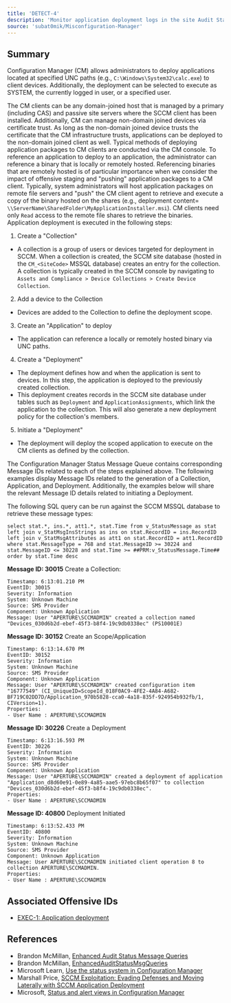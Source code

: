 ```yaml
---
title: 'DETECT-4'
description: 'Monitor application deployment logs in the site Audit Status Messages'
source: 'subat0mik/Misconfiguration-Manager'
---
```


## Summary
Configuration Manager (CM) allows administrators to deploy applications located at specified UNC paths (e.g., `C:\Windows\System32\calc.exe`) to client devices. Additionally, the deployment can be selected to execute as SYSTEM, the currently logged in user, or a specified user.

The CM clients can be any domain-joined host that is managed by a primary (including CAS) and passive site servers where the SCCM client has been installed. Additionally, CM can manage non-domain joined devices via certificate trust. As long as the non-domain joined device trusts the certificate that the CM infrastructure trusts, applications can be deployed to the non-domain joined client as well. Typical methods of deploying application packages to CM clients are conducted via the CM console. To reference an application to deploy to an application, the administrator can reference a binary that is locally or remotely hosted. Referencing binaries that are remotely hosted is of particular importance when we consider the impact of offensive staging and "pushing" application packages to a CM client. Typically, system administrators will host application packages on remote file servers and "push" the CM client agent to retrieve and execute a copy of the binary hosted on the shares (e.g., deployment content= `\\ServerName\SharedFolder\MyApplicationInstaller.msi`). CM clients need only `Read` access to the remote file shares to retrieve the binaries. 
Application deployment is executed in the following steps:

1. Create a "Collection"

* A collection is a group of users or devices targeted for deployment in SCCM. When a collection is created, the SCCM site database (hosted in the `CM_<SiteCode>` MSSQL database) creates an entry for the collection. A collection is typically created in the SCCM console by navigating to `Assets and Compliance > Device Collections > Create Device Collection`.

2. Add a device to the Collection

* Devices are added to the Collection to define the deployment scope.

3. Create an "Application" to deploy

* The application can reference a locally or remotely hosted binary via UNC paths.

4. Create a "Deployment"

* The deployment defines how and when the application is sent to devices. In this step, the application is deployed to the previously created collection.
* This deployment creates records in the SCCM site database under tables such as `Deployment` and `ApplicationAssignments`, which link the application to the collection. This will also generate a new deployment policy for the collection's members.

5. Initiate a "Deployment"

* The deployment will deploy the scoped application to execute on the CM clients as defined by the collection.

The Configuration Manager Status Message Queue contains corresponding Message IDs related to each of the steps explained above. The following examples display Message IDs related to the generation of a Collection, Application, and Deployment. Additionally, the examples below will share the relevant Message ID details related to initiating a Deployment.

The following SQL query can be run against the SCCM MSSQL database to retrieve these message types:
```
select stat.*, ins.*, att1.*, stat.Time from v_StatusMessage as stat left join v_StatMsgInsStrings as ins on stat.RecordID = ins.RecordID left join v_StatMsgAttributes as att1 on stat.RecordID = att1.RecordID where stat.MessageType = 768 and stat.MessageID >= 30224 and stat.MessageID <= 30228 and stat.Time >= ##PRM:v_StatusMessage.Time## order by stat.Time desc
```

**Message ID: 30015** Create a Collection:

```
Timestamp: 6:13:01.210 PM 
EventID: 30015
Severity: Information
System: Unknown Machine
Source: SMS Provider
Component: Unknown Application
Message: User "APERTURE\SCCMADMIN" created a collection named "Devices_030d6b2d-ebef-45f3-b8f4-19c9db0338ec" (PS10001E)
```

**Message ID: 30152** Create an Scope/Application

```
Timestamp: 6:13:14.670 PM
EventID: 30152
Severity: Information
System: Unknown Machine
Source: SMS Provider
Component: Unknown Application
Message: User "APERTURE\SCCMADMIN" created configuration item "16777549" (CI_UniqueID=ScopeId_018F0AC9-4FE2-4A84-A682-BF719C02DD7D/Application_970b5828-cca0-4a18-835f-924954b932fb/1, CIVersion=1).
Properties:
- User Name : APERTURE\SCCMADMIN
```

**Message ID: 30226** Create a Deployment

```
Timestamp: 6:13:16.593 PM 
EventID: 30226
Severity: Information
System: Unknown Machine
Source: SMS Provider
Component: Unknown Application
Message: User "APERTURE\SCCMADMIN" created a deployment of application "Application_d8d60e91-0e89-4a85-aae5-97ebc8b65f07" to collection "Devices_030d6b2d-ebef-45f3-b8f4-19c9db0338ec".
Properties:
- User Name : APERTURE\SCCMADMIN
```

**Message ID: 40800** Deployment Initiated

```
Timestamp: 6:13:52.433 PM  
EventID: 40800
Severity: Information
System: Unknown Machine
Source: SMS Provider
Component: Unknown Application
Message: User APERTURE\SCCMADMIN initiated client operation 8 to collection APERTURE\SCCMADMIN.
Properties:
- User Name : APERTURE\SCCMADMIN
```

## Associated Offensive IDs
- [EXEC-1: Application deployment](../../../attack-techniques/EXEC/EXEC-1/exec-1_description)

## References
- Brandon McMillan, [Enhanced Audit Status Message Queries](https://techcommunity.microsoft.com/t5/core-infrastructure-and-security/enhanced-audit-status-message-queries/ba-p/884897)
- Brandon McMillan, [EnhancedAuditStatusMsgQueries](https://github.com/brmcmill/EnhancedAuditStatusMsgQueries)
- Microsoft Learn, [Use the status system in Configuration Manager](https://learn.microsoft.com/en-us/mem/configmgr/core/servers/manage/use-status-system#bkmk_Status)
- Marshall Price, [SCCM Exploitation: Evading Defenses and Moving Laterally with SCCM Application Deployment](https://www.guidepointsecurity.com/blog/sccm-exploitation-evading-defenses-and-moving-laterally-with-sccm-application-deployment/)
- Microsoft, [Status and alert views in Configuration Manager](https://learn.microsoft.com/en-us/mem/configmgr/develop/core/understand/sqlviews/status-alert-views-configuration-manager)
